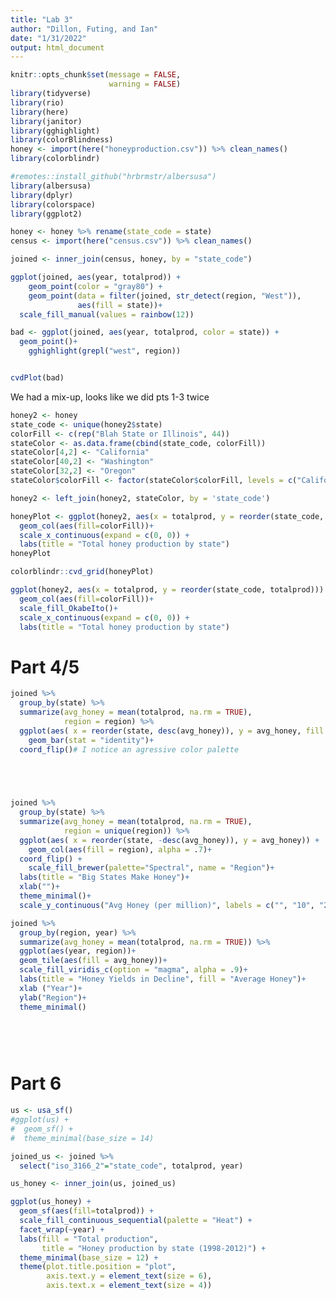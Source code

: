 ```yaml
---
title: "Lab 3"
author: "Dillon, Futing, and Ian"
date: "1/31/2022"
output: html_document
---
```

```r
knitr::opts_chunk$set(message = FALSE,
                      warning = FALSE)
library(tidyverse)
library(rio)
library(here)
library(janitor)
library(gghighlight)
library(colorBlindness)
honey <- import(here("honeyproduction.csv")) %>% clean_names()
library(colorblindr)

#remotes::install_github("hrbrmstr/albersusa")
library(albersusa)
library(dplyr)
library(colorspace)
library(ggplot2)
```


```r

honey <- honey %>% rename(state_code = state)
census <- import(here("census.csv")) %>% clean_names()

joined <- inner_join(census, honey, by = "state_code")

ggplot(joined, aes(year, totalprod)) +
    geom_point(color = "gray80") +
    geom_point(data = filter(joined, str_detect(region, "West")),
               aes(fill = state))+  
  scale_fill_manual(values = rainbow(12)) 

bad <- ggplot(joined, aes(year, totalprod, color = state)) +
  geom_point()+
    gghighlight(grepl("west", region))


cvdPlot(bad)

```

We had a mix-up, looks like we did pts 1-3 twice

```r
honey2 <- honey
state_code <- unique(honey2$state)
colorFill <- c(rep("Blah State or Illinois", 44))
stateColor <- as.data.frame(cbind(state_code, colorFill))
stateColor[4,2] <- "California"
stateColor[40,2] <- "Washington"
stateColor[32,2] <- "Oregon"
stateColor$colorFill <- factor(stateColor$colorFill, levels = c("California", "Oregon", "Washington", "Blah State or Illinois"))

honey2 <- left_join(honey2, stateColor, by = 'state_code')

honeyPlot <- ggplot(honey2, aes(x = totalprod, y = reorder(state_code, totalprod))) + 
  geom_col(aes(fill=colorFill))+ 
  scale_x_continuous(expand = c(0, 0)) +
  labs(title = "Total honey production by state")
honeyPlot
```


```r
colorblindr::cvd_grid(honeyPlot)
```


```r
ggplot(honey2, aes(x = totalprod, y = reorder(state_code, totalprod))) + 
  geom_col(aes(fill=colorFill))+ 
  scale_fill_OkabeIto()+
  scale_x_continuous(expand = c(0, 0)) +
  labs(title = "Total honey production by state")


```



# Part 4/5
```r


joined %>% 
  group_by(state) %>% 
  summarize(avg_honey = mean(totalprod, na.rm = TRUE), 
            region = region) %>% 
  ggplot(aes( x = reorder(state, desc(avg_honey)), y = avg_honey, fill = region)) +
    geom_bar(stat = "identity")+
  coord_flip()# I notice an agressive color palette
 




joined %>% 
  group_by(state) %>% 
  summarize(avg_honey = mean(totalprod, na.rm = TRUE), 
            region = unique(region)) %>% 
  ggplot(aes( x = reorder(state, -desc(avg_honey)), y = avg_honey)) +
    geom_col(aes(fill = region), alpha = .7)+
  coord_flip() + 
    scale_fill_brewer(palette="Spectral", name = "Region")+
  labs(title = "Big States Make Honey")+
  xlab("")+
  theme_minimal()+
  scale_y_continuous("Avg Honey (per million)", labels = c("", "10", "20", "30"))

joined %>% 
  group_by(region, year) %>% 
  summarize(avg_honey = mean(totalprod, na.rm = TRUE)) %>% 
  ggplot(aes(year, region))+
  geom_tile(aes(fill = avg_honey))+
  scale_fill_viridis_c(option = "magma", alpha = .9)+
  labs(title = "Honey Yields in Decline", fill = "Average Honey")+
  xlab ("Year")+
  ylab("Region")+
  theme_minimal()
  
  

  
```

# Part 6
```r
us <- usa_sf()
#ggplot(us) +
#  geom_sf() +
#  theme_minimal(base_size = 14)

joined_us <- joined %>%
  select("iso_3166_2"="state_code", totalprod, year)

us_honey <- inner_join(us, joined_us)

ggplot(us_honey) +
  geom_sf(aes(fill=totalprod)) +
  scale_fill_continuous_sequential(palette = "Heat") +  
  facet_wrap(~year) +
  labs(fill = "Total production",
       title = "Honey production by state (1998-2012)") +
  theme_minimal(base_size = 12) +
  theme(plot.title.position = "plot",
        axis.text.y = element_text(size = 6),
        axis.text.x = element_text(size = 4))

```